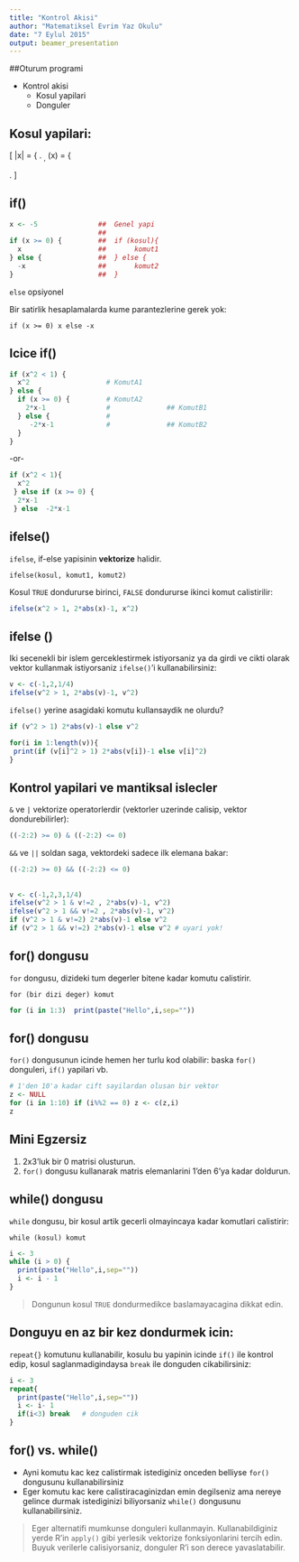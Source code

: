 ```yaml
---
title: "Kontrol Akisi"
author: "Matematiksel Evrim Yaz Okulu"
date: "7 Eylul 2015"
output: beamer_presentation
---
```


##Oturum programi

- Kontrol akisi    
    + Kosul yapilari
    + Donguler
    

## Kosul yapilari:


\[
|x| = \left\{ \begin{array}{cl} x & \mathrm{if}~x\geq 0 \\
-x &\mathrm{if}~ x < 0\end{array}\right. ~,~ 
\psi(x) = \left\{ \begin{array}{cl} x^2 & \mathrm{if}~|x|\leq 1\\
2|x|-1 &\mathrm{if}~ |x| > 1\end{array}\right.
\]

## if()

```r
x <- -5               ##  Genel yapi
                      ##                  
if (x >= 0) {         ##  if (kosul){
  x                   ##       komut1
} else {              ##  } else { 
  -x                  ##       komut2
}                     ##  }
```

`else` opsiyonel

Bir satirlik hesaplamalarda kume parantezlerine gerek yok:
```
if (x >= 0) x else -x
```

## Icice if()

```r
if (x^2 < 1) {
  x^2                   # KomutA1
} else {
  if (x >= 0) {         # KomutA2
    2*x-1               #              ## KomutB1
  } else {              #
     -2*x-1             #              ## KomutB2
  }
}
```
-or-
```r
if (x^2 < 1){
  x^2 
 } else if (x >= 0) {
  2*x-1 
 } else  -2*x-1 
```

## ifelse()

`ifelse`, if-else yapisinin **vektorize** halidir.  

```
ifelse(kosul, komut1, komut2)
```
Kosul `TRUE` dondururse birinci, `FALSE` dondururse ikinci komut calistirilir:
```r
ifelse(x^2 > 1, 2*abs(x)-1, x^2)
```

## ifelse ()
Iki secenekli bir islem gerceklestirmek istiyorsaniz ya da girdi ve cikti olarak vektor kullanmak istiyorsaniz `ifelse()`'i kullanabilirsiniz:
```r
v <- c(-1,2,1/4)
ifelse(v^2 > 1, 2*abs(v)-1, v^2)
```
`ifelse()` yerine asagidaki komutu kullansaydik ne olurdu?
```r
if (v^2 > 1) 2*abs(v)-1 else v^2
```


```r
for(i in 1:length(v)){
 print(if (v[i]^2 > 1) 2*abs(v[i])-1 else v[i]^2)
} 

```

## Kontrol yapilari ve mantiksal islecler 

`&` ve `|` vektorize operatorlerdir (vektorler uzerinde calisip, vektor dondurebilirler):
```r
((-2:2) >= 0) & ((-2:2) <= 0)
```

`&&` ve `||` soldan saga, vektordeki sadece ilk elemana bakar: 
```r
((-2:2) >= 0) && ((-2:2) <= 0)
```

## 

```r
v <- c(-1,2,3,1/4)
ifelse(v^2 > 1 & v!=2 , 2*abs(v)-1, v^2)
ifelse(v^2 > 1 && v!=2 , 2*abs(v)-1, v^2) 
if (v^2 > 1 & v!=2) 2*abs(v)-1 else v^2
if (v^2 > 1 && v!=2) 2*abs(v)-1 else v^2 # uyari yok!
```



## for() dongusu

`for` dongusu, dizideki tum degerler bitene kadar komutu calistirir. 
```
for (bir dizi deger) komut
```
```r
for (i in 1:3)  print(paste("Hello",i,sep=""))
```

## for() dongusu

`for()` dongusunun icinde hemen her turlu kod olabilir: baska `for()` donguleri, `if()` yapilari vb. 

```r
# 1'den 10'a kadar cift sayilardan olusan bir vektor 
z <- NULL
for (i in 1:10) if (i%%2 == 0) z <- c(z,i)
z
```

## Mini Egzersiz

1. 2x3'luk bir 0 matrisi olusturun.
\vspace{\baselineskip}
2. `for()` dongusu kullanarak matris elemanlarini 1'den 6'ya kadar doldurun.


## while() dongusu

`while` dongusu, bir kosul artik gecerli olmayincaya kadar komutlari calistirir: 
```
while (kosul) komut
```
```r
i <- 3
while (i > 0) {
  print(paste("Hello",i,sep=""))
  i <- i - 1
}
```
> Dongunun kosul `TRUE` dondurmedikce baslamayacagina dikkat edin. 

## Donguyu en az bir kez dondurmek icin:

`repeat{}` komutunu kullanabilir, kosulu bu yapinin icinde `if()` ile kontrol edip, kosul saglanmadigindaysa `break` ile donguden cikabilirsiniz:

```r
i <- 3
repeat{
  print(paste("Hello",i,sep=""))
  i <- i- 1
  if(i<3) break   # donguden cik
}
```

## for() vs. while()

- Ayni komutu kac kez calistirmak istediginiz onceden belliyse `for()` dongusunu kullanabilirsiniz
\vspace{\baselineskip}
- Eger komutu kac kere calistiracaginizdan emin degilseniz ama nereye gelince durmak istediginizi biliyorsaniz `while()` dongusunu kullanabilirsiniz.

> Eger alternatifi mumkunse donguleri kullanmayin. Kullanabildiginiz yerde R'in `apply()` gibi yerlesik vektorize fonksiyonlarini tercih edin. Buyuk verilerle calisiyorsaniz, donguler R'i son derece yavaslatabilir.


